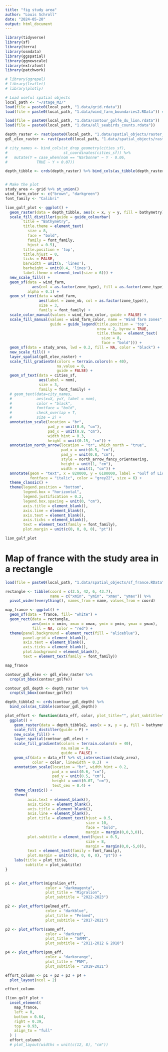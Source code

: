 ---
title: "fig study area"
author: "Louis Schroll"
date: "2024-05-20"
output: html_document
---

```{r}
library(tidyverse)
library(sf)
library(terra)
library(osmdata)
library(ggspatial)
library(ggnewscale)
library(extrafont)
library(patchwork)

# library(ggrepel)
# library(leaflet)
# library(plotly)

# Load useful spatial objects
local_path <- "~/stage_M2/"
load(file = paste0(local_path, "1.data/grid.rdata"))
load(file = paste0(local_path, "1.data/wind_farm_boundaries2.RData")) # wind farm

load(file = paste0(local_path, "1.data/contour_golfe_du_lion.rdata"))
load(file = paste0(local_path, "1.data/all_seabirds_counts.rdata"))

depth_raster <- rast(paste0(local_path, "1.data/spatial_objects/raster_depth.tif"))
gdl_elev_raster <- rast(paste0(local_path, "1.data/spatial_objects/raster_elevation_gdl.tif"))
```

```{r}
# city_names <- bind_cols(st_drop_geometry(cities_sf),
#                         st_coordinates(cities_sf)) %>%
#   mutate(Y = case_when(nom == "Narbonne" ~ Y - 0.06,
#             TRUE ~ Y + 0.07))

depth_tibble <- crds(depth_raster) %>% bind_cols(as_tibble(depth_raster))


# Make the plot
study_area <- grid %>% st_union()
wind_farm_color <- c("brown", "darkgreen")
font_family <- "Calibri"

lion_gulf_plot <- ggplot() +
  geom_raster(data = depth_tibble, aes(x = x, y = y, fill = bathymetry)) +
  scale_fill_distiller(guide = guide_colourbar(
        title = "Bathymetry",
        title.theme = element_text(
          size = 8, 
          face = "bold",
          family = font_family,
          hjust = 0.5),
        title.position = 'top',
        title.hjust = 0,
        ticks = FALSE,
        barwidth = unit(6, 'lines'),
        barheight = unit(0.4, 'lines'),
        label.theme = element_text(size = 6))) +
  new_scale_fill() +
  geom_sf(data = wind_farm, 
            aes(col = as.factor(zone_type), fill = as.factor(zone_type)),
          alpha = 0.1) +
  geom_sf_text(data = wind_farm, 
               aes(label = zone_nb, col = as.factor(zone_type)), 
               size = 3,
               family = font_family) +
  scale_color_manual(values = wind_farm_color, guide = FALSE) +
  scale_fill_manual(values = wind_farm_color, name = "Wind farm zones",
                    guide = guide_legend(title.position = 'top',
                                         nrow = 2, byrow = TRUE,
                                         title.theme = element_text(
                                           size = 8, 
                                           face = "bold"))) +
  geom_sf(data = study_area, lwd = 0.2, fill = NA, color = "black") +
  new_scale_fill() +
  layer_spatial(gdl_elev_raster) +
  scale_fill_gradientn(colors = terrain.colors(n = 40), 
                       na.value = 0,
                       guide = FALSE) +
  geom_sf_text(data = cities_sf, 
               aes(label = nom), 
               size = 3,
               family = font_family) +
  # geom_text(data=city_names,
  #           aes(x=X, y=Y, label = nom),
  #           color = "black",
  #           fontface = "bold",
  #           check_overlap = T,
  #           size = 2) +
  annotation_scale(location = "br", 
                   pad_y = unit(0.6, "cm"),
                   pad_x = unit(0.8, "cm"),
                   width_hint = 0.3,
                   height = unit(0.15, "cm")) +
  annotation_north_arrow(location = "tr", which_north = "true", 
                         pad_x = unit(0.5, "cm"), 
                         pad_y = unit(0.8, "cm"),
                         style = north_arrow_fancy_orienteering,
                         height = unit(1, "cm"),
                         width = unit(1, "cm")) + 
  annotate(geom = "text", x = 820000, y = 6180000, label = "Gulf of Lion", 
           fontface = "italic", color = "grey22", size = 6) +
  theme_classic() +
  theme(legend.position = "bottom",
        legend.box = "horizontal",
        legend.justification = 0.2,
        legend.box.spacing = unit(0, "cm"),
        axis.title = element_blank(),
        axis.line = element_blank(),
        axis.text = element_blank(),
        axis.ticks = element_blank(),
        text = element_text(family = font_family),
        plot.margin = unit(c(0, 0, 0, 0), "pt"))

lion_gulf_plot
```


# Map of france with the study area in a rectangle

```{r}
load(file = paste0(local_path, "1.data/spatial_objects/sf_france.RData"))

rectangle <- tibble(coord = c(2.5, 42, 6, 43.7),
                    name = c("xmin", "ymin", "xmax", "ymax")) %>% 
  pivot_wider(everything(), names_from = name, values_from = coord)

map_france <- ggplot() + 
  geom_sf(data = france, fill= "white") +
  geom_rect(data = rectangle, 
            aes(xmin = xmin, xmax = xmax, ymin = ymin, ymax = ymax),
            fill = NA, color = "red") +
  theme(panel.background = element_rect(fill = "aliceblue"),
        panel.grid = element_blank(),
        axis.text = element_blank(),
        axis.ticks = element_blank(),
        plot.background = element_blank(),
        text = element_text(family = font_family)) 

map_france
```


```{r}
contour_gdl_elev <- gdl_elev_raster %>% 
  crop(st_bbox(contour_golfe))

contour_gdl_depth <- depth_raster %>% 
  crop(st_bbox(contour_golfe)) 

depth_tibble2 <- crds(contour_gdl_depth) %>% 
  bind_cols(as_tibble(contour_gdl_depth))

plot_effort <- function(data_eff, color, plot_title="", plot_subtitle=""){
  ggplot() + 
    geom_raster(data = depth_tibble2, aes(x = x, y = y, fill = bathymetry)) +
    scale_fill_distiller(guide = F) +
    new_scale_fill() +
    layer_spatial(contour_gdl_elev) +
    scale_fill_gradientn(colors = terrain.colors(n = 40), 
                         na.value = 0,
                         guide = FALSE) +
    geom_sf(data = data_eff %>% st_intersection(study_area),
            color = color, linewidth = 0.3)  +
    annotation_scale(location = "br", width_hint = 0.2,
                     pad_x = unit(0.6, "cm"),
                     pad_y = unit(0.5, "cm"),
                     height = unit(0.07, "cm"),
                     text_cex = 0.4) +
    theme_classic() +
    theme(
          axis.text = element_blank(),
          axis.ticks = element_blank(),
          axis.title = element_blank(),
          axis.line = element_blank(),
          plot.title = element_text(hjust = 0.5, 
                                    size = 10, 
                                    face = "bold",
                                    margin = margin(0,0,3,0)),
          plot.subtitle = element_text(hjust = 0.5, 
                                    size = 8,
                                    margin = margin(0,0,-5,0)),
          text = element_text(family = font_family),
          plot.margin = unit(c(0, 0, 0, 0), "pt")) +
    labs(title = plot_title,
         subtitle = plot_subtitle)
}

 
p1 <- plot_effort(migralion_eff, 
                  color = "darkmagenta",
                  plot_title = "Migralion",
                  plot_subtitle = "2022-2023")

p2 <- plot_effort(pelmed_eff,
                  color = "darkblue",
                  plot_title = "Pelmed",
                  plot_subtitle = "2017-2021")

p3 <- plot_effort(samm_eff,
                  color = "darkred",
                  plot_title = "SAMM",
                  plot_subtitle = "2011-2012 & 2018")

p4 <- plot_effort(pnm_eff,
                  color = "darkorange",
                  plot_title = "PNM",
                  plot_subtitle = "2019-2021") 

effort_column <- p1 + p2 + p3 + p4 +
  plot_layout(ncol = 2)

effort_column
```


```{r, fig.width=10}
(lion_gulf_plot +
  inset_element(
    map_france,
    left = 0,
    bottom = 0.64,
    right = 0.39,
    top = 0.93,
    align_to = "full"
  ) |
  effort_column) 
  # plot_layout(widths = unit(c(12, 8), "cm"))
```




